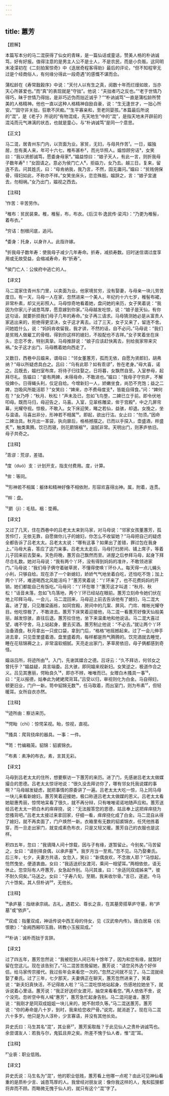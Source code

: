 ```yaml
---
---
---
```

title: 蕙芳
---




【题解】


本篇写本分的马二混获得了仙女的青睐，是一篇仙话或童话，赞美人格的朴讷诚笃，好有好报。值得注意的是男主人公不是士人，不是农民，而是小负贩。这同明末凌濛初在《二刻拍案惊奇》中《迭居奇程客得助》最后的评论，“但不知程宰无过是个经商俗人，有何缘分得此一段奇遇”的感慨不谋而合。

蒲松龄在《寿常戬穀序》中说：“天付人以有生之真，阅数十年而烂熳如故，当亦天心所甚爱也。”而“真”的表现就是“守拙”。他说：“夫拙者巧之反也。”“老于世情乃得巧，昧于世情乃得拙，是非巧近伪而拙近诚乎？”“朴讷诚笃”一直是蒲松龄所赞美的人格精神。他也一直以这种人格精神自励自豪，说：“生无逢世才，一拙心所安。”“固守非关拙，狂歌不厌痴。”“生平寡亲和，至老同婴孩。”本篇最后所说的“混”，是《老子》所说的“有物混成，先天地生”中的“混”，是指天地未开辟前的混沌而元气淋漓的状态，也就是童心，与“朴讷诚笃”是同一个意思。

【正文】

马二混，居青州东门内，以货面为业。家贫，无妇，与母共作苦¹。一日，媪独居，忽有美人来，年可十六七，椎布甚朴²，而光华照人。媪惊顾穷诘³，女笑曰：“我以贤郎诚笃，愿委身母家⁴。”媪益惊曰：“娘子天人，有此一言，则折我母子数年寿⁵！”女固请之。意必为侯门亡人⁶，拒益力，女乃去。越三日，复来，留连不去。问其姓氏，曰：“母肯纳我，我乃言，不然，固无庸问。”媪曰：“贫贱佣保骨，得妇如此，不称亦不祥。”女笑坐床头，恋恋殊殷。媪辞之，言：“娘子宜速去，勿相祸。”女乃出门，媪视之西去。





【注释】


¹作苦：辛苦劳作。

²椎布：贫民装束。椎，椎髻，布，布衣。《后汉书·逸民传·梁鸿》：“乃更为椎髻，着布衣。”

³穷诘：刨根问底，追问。

⁴委身：托身，以身许人。此指许嫁。

⁵折我母子数年寿：使我母子减少几年寿命。折寿，减损寿数。旧时迷信谓过度享用或无故受益，会缩减寿命，称“折寿”。

⁶侯门亡人：公侯府中逃亡的人。





【译文】


马二混家住青州东门里，以卖面为业。他家境贫穷，没有娶妻，与母亲一块儿劳苦度日。有一天，马母一人在家，忽然进来一个美人，年纪约十六七岁，椎髻布裙，非常朴素，却又光彩照人。马母惊奇地看着她，盘问她的来历，女子笑着说：“我因为你家儿子诚恳笃厚，愿意嫁到你家。”马母越发吃惊，说：“娘子是天仙，有你这句话，就要折损我们母子几年的寿命。”女子再三请求。马母猜测她必是从富贵人家逃出来的，拒绝得更坚决，女子这才离去。过了三天，女子又来了，留连不舍。问她姓什么，说：“妈妈肯收留我，我才讲，不然的话，自不必问。”马母说：“我们是贫贱人做雇工的骨相，得到你这样的媳妇，不般配也不吉祥。”女子笑着坐在床头，恋恋不舍，特别真挚。马母推辞说：“娘子应该赶快离去，别给我家带来灾祸。”女子这才出门，马母瞧着她向西走了。

又数日，西巷中吕媪来，谓母曰：“邻女董蕙芳，孤而无依，自愿为贤郎妇，胡弗纳？”母以所疑虑具白之。吕曰：“乌有此耶？如有乖谬⁷，咎在老身。”母大喜，诺之。吕既去，媪扫室布席，将待子归往娶之。日将暮，女飘然自至。入室参母，起拜尽礼。告媪曰：“妾有两婢，未得母命，不敢进也。”媪曰：“我母子守穷庐，不解役婢仆。日得蝇头利，仅足自给。今增新妇一人，娇嫩坐食，尚恐不充饱；益之二婢，岂吸风所能活耶？”女笑曰：“婢来，亦不费母度支⁸，皆能自得食。”问：“婢何在？”女乃呼：“秋月、秋松！”声未及已，忽如飞鸟堕，二婢已立于前。即令伏地叩母。既而马归，母迎告之，马喜。入室，见翠栋雕梁，侔于宫殿⁹，中之几屏帘幕，光耀夺视。惊极，不敢入。女下床迎笑，睹之若仙，益骇，却退。女挽之，坐与温语。马喜出非分，形神若不相属¹⁰。即起，欲出行沽。女止曰：“勿须。”因命二婢治具。秋月出一革袋，执向扉后，格格撼摆之。已而以手探入，壶盛酒，柈盛炙¹¹，触类熏腾。饮已而寝，则花罽锦裀¹²，温腻非常。天明出门，则茅庐依旧。母子共奇之。





【注释】


⁷乖谬：荒谬，差错。

⁸度（duó）支：计划开支，指支付费用。度，计算。

⁹侔：等同。

¹⁰形神若不相属：躯体和精神好像不相依附，形容欢喜得出神。属，附着，连贯。

¹¹柈：盘。

¹²罽（jì）：毛毯。裀：垫褥。





【译文】


又过了几天，住在西巷中的吕老太太来到马家，对马母说：“邻家女孩董蕙芳，孤苦伶仃，无依无靠，自愿做你儿子的媳妇，你怎么不收留她？”马母把自己的疑虑全都告诉了吕老太太。吕老太太说：“哪有这事？如果出了差错，罪过包在我身上。”马母大喜，答应了这门亲事。吕老太太走后，马母打扫房间、铺上席子，等着儿子回来前去娶亲。天色将晚，蕙芳自己飘然而至。进屋之后参拜马母，起身下拜尽合礼数。她对马母说：“我有两个丫环，没有得到妈妈的准许，不敢领进家门。”马母说：“我们母子俩守着破草房，不懂得使唤丫环仆人。每天得一点儿蝇头小利，只够自给。现在添了一个新媳妇，娇娇气气地坐着白吃，还怕吃不饱；加上两个丫环，难道喝西北风能活吗？”蕙芳笑着说：“丫环来了，也不花费妈妈的开销，她们都能自己有饭吃。”马母问：“丫环在哪？”蕙芳这才叫道：“秋月、秋松！”话音未落，忽如飞鸟落地，两个丫环已经站在眼前。蕙芳立刻命令她们伏在地上叩拜马母。一会儿，马二混回来，马母迎上前去告诉他有了媳妇，马二混大喜。进了屋，只见雕梁画栋，如同宫殿，房间中的几案、屏风、门帘、帷帐光耀夺目。他吃惊极了，不敢进去。蕙芳下床笑着迎接他，马二混一看蕙芳好像天仙般美丽，越发惊骇，直往后退。蕙芳拉住他，坐下来温柔地和他说话。马二混大喜过望，魂不守舍，马上站起身，要去买酒。蕙芳制止他说：“不必去。”就让两个丫环治备酒食。秋月拿出一只皮口袋，拿到门后，“格格”地摇撼起来。过了一会儿伸手进去拿，只见壶里盛着酒，盘里盛着肉，每样都是热气腾腾的。饮完酒就去睡觉，睡在花毯锦褥之上，非常温软细腻。天亮走出家门，茅草房依旧，母子俩都感到奇怪。

媪诣吕所，将迹所由¹³。入门，先谢其媒合之德。吕讶云：“久不拜访，何邻女之曾托乎？”媪益疑，具言端委。吕大骇，即同媪来视新妇。女笑逆之，极道作合之义。吕见其惠丽，愕眙良久¹⁴，即亦不辨，唯唯而已。女赠白木搔具一事¹⁵，曰：“无以报德，姑奉此为姥姥爬背耳。”吕受以归，审视则化为白金。马自得妇，顿更旧业，门户一新。笥中貂锦无数¹⁶，任马取着，而出室门，则为布素¹⁷，但轻暖耳。女所自衣亦然。





【注释】


¹³迹所由：察访来历。

¹⁴愕眙（chì）：惊愕呆视。眙，惊视，直视。

¹⁵搔具：爬背挠痒的器具。一事：一件。

¹⁶笥：竹编箱笼。貂锦：貂裘锦衣。

¹⁷布素：素净的布衣。素，言其无彩。





【译文】


马母到吕老太太的住所，想要察访一下蕙芳的来历。进了门，先感谢吕老太太做媒撮合的恩德。吕老太太惊讶地说：“很久没去拜访你了，哪有邻女托我说媒的事啊？”马母越发疑虑，就把事情的原委讲了一遍。吕老太太大吃一惊，马上同马母一块儿来看新媳妇。蕙芳笑着迎接她，极口称道吕老太太做媒的恩义。吕老太太看她聪惠秀丽，惊愕地呆看了很久，就不再分辩，只有唯唯诺诺地随声应和。蕙芳送给吕老太太一把白木的痒痒挠，说：“无法报答您的恩德，姑且奉上这把痒痒挠为您搔背吧。”吕老太太接过来拿回家，仔细一看，痒痒挠化成了白金。马二混自从得了媳妇，就不再卖面了，门户焕然一新。衣箱里有无数的貂裘锦衣，任凭他拣着穿，而一旦走出家门，就变成素色布衣，只是又轻又暖。蕙芳自己的衣服也是这样。

积四五年，忽曰：“我谪降人间十馀载，因与子有缘，遂暂留止。今别矣。”马苦留之，女曰：“请别择良偶，以承庐墓¹⁸。我岁月当一至焉。”忽不见。马乃娶秦氏。后三年，七夕，夫妻方共语，女忽入，笑曰：“新偶良欢，不念故人耶？”马惊起，怆然曳坐，便道衷曲。女曰：“我适送织女渡河，乘间一相望耳。”两相依依，语无休止。忽空际有人呼蕙芳，女急起作别。马问其谁，曰：“余适同双成姊来¹⁹，彼不耐久伺矣。”马送之。女曰：“子寿八旬，至期，我来收尔骨。”言已，遂逝。今马六十馀矣。其人但朴讷²⁰，无他长。





【注释】


¹⁸承庐墓：指继承宗祧。古礼，遇君父、尊长之丧，在其墓旁搭草庐守墓，称“庐墓”或“依庐”。

¹⁹双成：指董双成，神话传说中西王母的侍女，见《汉武帝内传》。唐白居易《长恨歌》：“金阙西厢叩玉扃，转教小玉报双成。”

²⁰朴讷：诚朴而拙于言辞。





【译文】


过了四五年，蕙芳忽然说：“我被贬到人间已有十馀年了，因为和您有缘，就暂时留在您这儿。现在该告别了。”马二混苦苦挽留她，蕙芳说：“请您另外选个好伴侣，给马家传宗接代。我过些年会来看您一次的。”忽然之间就不见了。马二混就续娶了秦氏。过了三年，七夕那天，夫妻俩正在聊天，蕙芳忽然进来了，笑着说：“新夫妇真快活，不记得故人啦？”马二混吃惊地站起身，伤感地拉她坐下，就诉说着心里话。蕙芳说：“我正好送织女渡河，抽空来看看您。”两人依依不舍，说个没完。忽听空中有人喊“惠芳”，蕙芳急忙起身告别。马二混问是谁，蕙芳说：“我刚才是同双成姐姐一块儿来的，她不耐烦久等。”马二混送蕙芳。蕙芳说：“你的寿命是八十岁，到时，我来给您收尸骨。”说完，就消逝了。现在马二混六十多岁。他只是为人淳朴，少言寡语，并没有其他长处。

异史氏曰：马生其名“混”，其业亵²¹，蕙芳奚取哉？于此见仙人之贵朴讷诚笃也。余尝谓友人：若我与尔，鬼狐且弃之矣。所差不愧于仙人者，惟“混”耳。





【注释】


²¹业亵：职业低贱。





【译文】


异史氏说：马生名为“混”，他的职业低贱，蕙芳看上他哪一点呢？由此可见神仙看重的是质朴少言、诚恳笃厚的人。我曾经对朋友说：像你我这样的人，鬼和狐狸都将弃而不顾。而略微无愧于仙人的，就只有这个“混”字了。